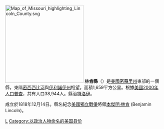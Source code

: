 {{Otheruses|林肯縣|subject=美國密蘇里州的一個縣|other=同名的縣}}
[[File:Map_of_Missouri_highlighting_Lincoln_County.svg|250px]]
'''林肯縣'''（{{lang-en|Lincoln County}}）是[[美國|美國]][[密蘇里州|密蘇里州]]東部的一個縣，東隔[[密西西比河|密西西比河]]與[[伊利諾伊州|伊利諾伊州]]相望。面積1,659平方公里。根據[[美國2000年人口普查|美國2000年人口普查]]，共有人口38,944人。縣治[[特洛伊_(密蘇里州)|特洛伊]]。

成立於1818年12月14日。縣名紀念[[美國獨立戰爭|美國獨立戰爭]]將領[[本傑明·林肯|本傑明·林肯]] (Benjamin Lincoln)。
{{Missouri-stub}}

[[Category:密苏里州行政区划|L]]
[[Category:以政治人物命名的美国县份|Category:以政治人物命名的美国县份]]